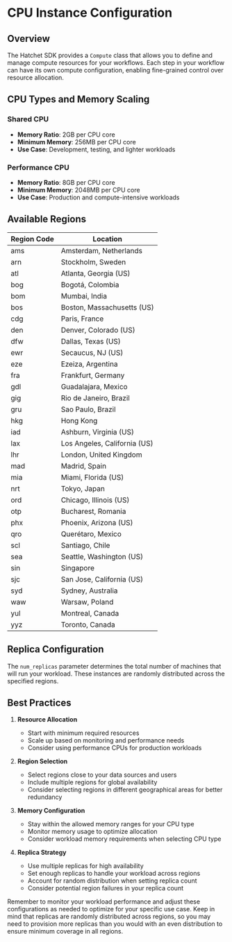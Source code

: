 
# CPU Instance Configuration

## Overview

The Hatchet SDK provides a `Compute` class that allows you to define and manage compute resources for your workflows. Each step in your workflow can have its own compute configuration, enabling fine-grained control over resource allocation.

## CPU Types and Memory Scaling

### Shared CPU

- **Memory Ratio**: 2GB per CPU core
- **Minimum Memory**: 256MB per CPU core
- **Use Case**: Development, testing, and lighter workloads

### Performance CPU

- **Memory Ratio**: 8GB per CPU core
- **Minimum Memory**: 2048MB per CPU core
- **Use Case**: Production and compute-intensive workloads

## Available Regions

| Region Code | Location                     |
| ----------- | ---------------------------- |
| ams         | Amsterdam, Netherlands       |
| arn         | Stockholm, Sweden            |
| atl         | Atlanta, Georgia (US)        |
| bog         | Bogotá, Colombia             |
| bom         | Mumbai, India                |
| bos         | Boston, Massachusetts (US)   |
| cdg         | Paris, France                |
| den         | Denver, Colorado (US)        |
| dfw         | Dallas, Texas (US)           |
| ewr         | Secaucus, NJ (US)            |
| eze         | Ezeiza, Argentina            |
| fra         | Frankfurt, Germany           |
| gdl         | Guadalajara, Mexico          |
| gig         | Rio de Janeiro, Brazil       |
| gru         | Sao Paulo, Brazil            |
| hkg         | Hong Kong                    |
| iad         | Ashburn, Virginia (US)       |
| lax         | Los Angeles, California (US) |
| lhr         | London, United Kingdom       |
| mad         | Madrid, Spain                |
| mia         | Miami, Florida (US)          |
| nrt         | Tokyo, Japan                 |
| ord         | Chicago, Illinois (US)       |
| otp         | Bucharest, Romania           |
| phx         | Phoenix, Arizona (US)        |
| qro         | Querétaro, Mexico            |
| scl         | Santiago, Chile              |
| sea         | Seattle, Washington (US)     |
| sin         | Singapore                    |
| sjc         | San Jose, California (US)    |
| syd         | Sydney, Australia            |
| waw         | Warsaw, Poland               |
| yul         | Montreal, Canada             |
| yyz         | Toronto, Canada              |

## Replica Configuration

The `num_replicas` parameter determines the total number of machines that will run your workload. These instances are randomly distributed across the specified regions.

## Best Practices

1. **Resource Allocation**

   - Start with minimum required resources
   - Scale up based on monitoring and performance needs
   - Consider using performance CPUs for production workloads

2. **Region Selection**

   - Select regions close to your data sources and users
   - Include multiple regions for global availability
   - Consider selecting regions in different geographical areas for better redundancy

3. **Memory Configuration**

   - Stay within the allowed memory ranges for your CPU type
   - Monitor memory usage to optimize allocation
   - Consider workload memory requirements when selecting CPU type

4. **Replica Strategy**
   - Use multiple replicas for high availability
   - Set enough replicas to handle your workload across regions
   - Account for random distribution when setting replica count
   - Consider potential region failures in your replica count

Remember to monitor your workload performance and adjust these configurations as needed to optimize for your specific use case. Keep in mind that replicas are randomly distributed across regions, so you may need to provision more replicas than you would with an even distribution to ensure minimum coverage in all regions.
